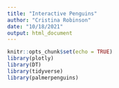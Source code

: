 ```yaml
---
title: "Interactive Penguins"
author: "Cristina Robinson"
date: "10/18/2021"
output: html_document
---
```


```r
knitr::opts_chunk$set(echo = TRUE)
library(plotly)
library(DT)
library(tidyverse)
library(palmerpenguins)
```

